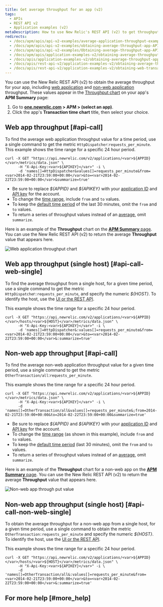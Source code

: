 ```yaml
---
title: Get average throughput for an app (v2)
tags:
  - APIs
  - REST API v2
  - Application examples (v2)
metaDescription: How to use New Relic's REST API (v2) to get throughput values (similar to the Throughput chart on your APM Summary page) for web or non-web apps.
redirects:
  - /docs/apm/apis/api-v2-examples/average-application-throughput-example-api-v2
  - /docs/apm/apis/api-v2-examples/obtaining-average-throughput-app-API-v2
  - /docs/apm/apis/api-v2-examples/Obtaining-average-throughput-app-API-v2
  - /docs/apm/apis/application-examples-v2/obtaining-average-throughput-app-API-v2
  - /docs/apis/application-examples-v2/obtaining-average-throughput-app-v2
  - /docs/apis/rest-api-v2/application-examples-v2/obtaining-average-throughput-app-v2
  - /docs/apis/rest-api-v2/application-examples-v2/obtaining-web-transaction-throughput-app-v2
---
```


You can use the New Relic REST API (v2) to obtain the average throughput for your app, including [web application](/docs/using-new-relic/welcome-new-relic/getting-started/glossary#transaction) and [non-web application](/docs/using-new-relic/welcome-new-relic/getting-started/glossary#non-web-transaction) throughput. These values appear in the [Throughput chart](/docs/apm/applications-menu/monitoring/apm-overview-page-view-transaction-apdex-usage-data#overview_charts) on your app's **APM Summary** page:

1. Go to **[one.newrelic.com](http://one.newrelic.com) > APM > (select an app)**.
2. Click the app's **Transaction time chart** title, then select your choice.

## Web app throughput [#api-call]

To find the average web application throughput value for a time period, use a single command to get the metric `HttpDispatcher`:`requests_per_minute`. This example shows the time range for a specific 24 hour period.

```
curl -X GET "https://api.newrelic.com/v2/applications/<var>${APPID}</var>/metrics/data.json" \
      -H "X-Api-Key:<var>${APIKEY}</var>" -i \
      -d 'names[]=HttpDispatcher&values[]=requests_per_minute&from=<var>2014-02-21T23:59:00+00:00</var>&to=<var>2014-02-22T23:59:00+00:00</var>&summarize=true'
```

* Be sure to replace <var>$&#x7B;APPID}</var> and <var>$&#x7B;APIKEY}</var> with your [application ID](/docs/apm/apis/requirements/identification-code) and [API key](/docs/apis/rest-api-v2/requirements/rest-api-key) for the account.
* To change the [time range](/docs/apm/apis/requirements/extracting-metric-data), include `from` and `to` values.
* To keep the [default time period](/docs/apm/apis/api-v2-examples/specifying-time-range-api-v2) of the last 30 minutes, omit the `from` and `to` values.
* To return a series of throughput values instead of an [average](/docs/apm/apis/requirements/calculating-average-metric-values-summarize), omit `summarize`.

Here is an example of the **Throughput** chart on the [**APM Summary** page](/docs/apm/applications-menu/monitoring/applications-overview-dashboard). You can use the New Relic REST API (v2) to return the average **Throughput** value that appears here.

![Web application throughput chart](./images/Web_app_throughput.png "Web_app_throughput.png")

## Web app throughput (single host) [#api-call-web-single]

To find the average throughput from a single host, for a given time period, use a single command to get the metric `HttpDispatche`r`:requests_per_minute`, and specify the numeric <var>$&#x7B;HOST}</var>. To identify the host, use the [UI or the REST API](/docs/apis/rest-api-v2/requirements/listing-host-instance-application-server-ids#locating_host_id).

This example shows the time range for a specific 24 hour period.

```
curl -X GET "https://api.newrelic.com/v2/applications/<var>${APPID}</var>/hosts/<var>${HOST}</var>/metrics/data.json" \
      -H "X-Api-Key:<var>${APIKEY}</var>" -i \
      -d 'names[]=HttpDispatcher&:values[]=requests_per_minute&from=<var>2014-02-21T23:59:00+00:00</var>&to=<var>2014-02-22T23:59:00+00:00</var>&:summarize=true'
```

## Non-web app throughput [#api-call]

To find the average non-web application throughput value for a given time period, use a single command to get the metric `OtherTransaction/all`:`requests_per_minute`.

This example shows the time range for a specific 24 hour period.

```
curl -X GET "https://api.newrelic.com/v2/applications/<var>${APPID}</var>/metrics/data.json" \
      -H "X-Api-Key:<var>${APIKEY}</var>" -i \
      -d 'names[]=OtherTransaction/all&values[]=requests_per_minute&;from=2014-02-21T23:59:00+00:00&to=2014-02-22T23:59:00+00:00&summarize=true'
```

* Be sure to replace <var>$&#x7B;APPID}</var> and <var>$&#x7B;APIKEY}</var> with your [application ID](/docs/apm/apis/requirements/identification-code) and [API key](/docs/apis/rest-api-v2/requirements/rest-api-key) for the account.
* To change the [time range](/docs/apm/apis/requirements/extracting-metric-data) (as shown in this example), include `from` and `to` values.
* To keep the [default time period](/docs/apm/apis/api-v2-examples/specifying-time-range-api-v2) (last 30 minutes), omit the `from` and `to` values.
* To return a series of throughput values instead of an [average](/docs/apm/apis/requirements/calculating-average-metric-values-summarize), omit `summarize`.

Here is an example of the **Throughput** chart for a non-web app on the [**APM Summary** page](/docs/apm/applications-menu/monitoring/applications-overview-dashboard). You can use the New Relic REST API (v2) to return the average **Throughput** value that appears here.

![Non-web app through put value](./images/Non-web_app_throughput.png "Non-web_app_throughput.png")

## Non-web app throughput (single host) [#api-call-non-web-single]

To obtain the average throughput for a non-web app from a single host, for a given time period, use a single command to obtain the metric `OtherTransaction:requests_per_minute` and specify the numeric <var>$&#x7B;HOST}</var>. To identify the host, use the [UI or the REST API](/docs/apis/rest-api-v2/requirements/listing-host-instance-application-server-ids#locating_host_id).

This example shows the time range for a specific 24 hour period.

```
curl -X GET "https://api.newrelic.com/v2/applications/<var>${APPID}</var>/hosts/<var>${HOST}</var>/metrics/data.json" \
      -H "X-Api-Key:<var>${APIKEY}</var>" -i \
      -d 'names[]=OtherTransaction/all&:values[]=requests_per_minute&from=<var>2014-02-21T23:59:00+00:00</var>&to=<var>2014-02-22T23:59:00+00:00</var>&:summarize=true'
```

## For more help [#more_help]
